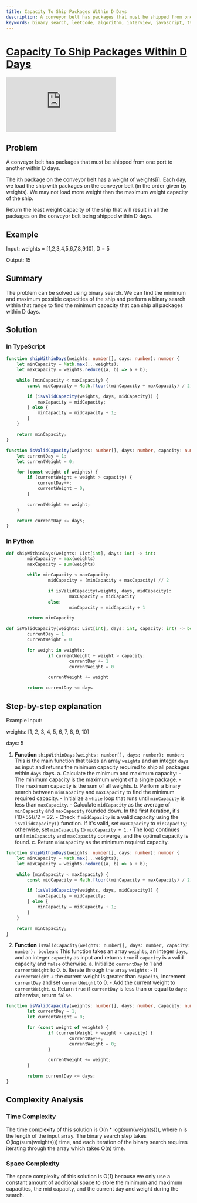```yaml
---
title: Capacity To Ship Packages Within D Days
description: A conveyor belt has packages that must be shipped from one port to another within D days. The ith package on the conveyor belt has a weight of weights[i]. Each day, we load the ship with packages on the conveyor belt (in the order given by weights). We may not load more weight than the maximum weight capacity of the ship. Return the least weight capacity of the ship that will result in all the packages on the conveyor belt being shipped within D days.
keywords: binary search, leetcode, algorithm, interview, javascript, typescript, python, java, c#, c++, go, rust, swift, kotlin, dart, scala, ruby, php, elixir, haskell, clojure, f#, nim, julia, crystal, pascal, lua, perl, r, bash, powershell, c, cpp, objective-c, sql, mysql, postgresql, sqlite, mongodb, oracle, sql-server, nosql, redis, cassandra, elasticsearch, memcached, graphql, apollo, hasura, firebase, aws, google-cloud, azure, heroku, netlify, vercel, zeit, docker, kubernetes, github-actions, gitlab-ci, travis-ci, circle-ci, jenkins, bitbucket-pipelines, codesandbox, codepen,
---
```



# [Capacity To Ship Packages Within D Days](https://leetcode.com/problems/capacity-to-ship-packages-within-d-days/) <DifficultyChip difficulty="medium" />

<div className="iframe-container">
	<iframe className="responsive-iframe" src="https://www.youtube.com/embed/ER_oLmdc-nw"
					title="YouTube video player" frameBorder="0"
					allow="accelerometer; autoplay; clipboard-write; encrypted-media; gyroscope; picture-in-picture"
					allowFullScreen></iframe>
</div>

## Problem

A conveyor belt has packages that must be shipped from one port to another within D days.

The ith package on the conveyor belt has a weight of weights[i]. Each day, we load the ship with packages on the conveyor belt (in the order given by weights). We may not load more weight than the maximum weight capacity of the ship.

Return the least weight capacity of the ship that will result in all the packages on the conveyor belt being shipped within D days.

## Example

Input: weights = [1,2,3,4,5,6,7,8,9,10], D = 5

Output: 15

## Summary

The problem can be solved using binary search. We can find the minimum and maximum possible capacities of the ship and perform a binary search within that range to find the minimum capacity that can ship all packages within D days.

## Solution

### In TypeScript

```typescript
function shipWithinDays(weights: number[], days: number): number {
    let minCapacity = Math.max(...weights);
    let maxCapacity = weights.reduce((a, b) => a + b);

    while (minCapacity < maxCapacity) {
        const midCapacity = Math.floor((minCapacity + maxCapacity) / 2);

        if (isValidCapacity(weights, days, midCapacity)) {
            maxCapacity = midCapacity;
        } else {
            minCapacity = midCapacity + 1;
        }
    }

    return minCapacity;
}

function isValidCapacity(weights: number[], days: number, capacity: number): boolean {
    let currentDay = 1;
    let currentWeight = 0;

    for (const weight of weights) {
        if (currentWeight + weight > capacity) {
            currentDay++;
            currentWeight = 0;
        }

        currentWeight += weight;
    }

    return currentDay <= days;
}
```

### In Python

```python
def shipWithinDays(weights: List[int], days: int) -> int:
		minCapacity = max(weights)
		maxCapacity = sum(weights)

		while minCapacity < maxCapacity:
				midCapacity = (minCapacity + maxCapacity) // 2

				if isValidCapacity(weights, days, midCapacity):
						maxCapacity = midCapacity
				else:
						minCapacity = midCapacity + 1

		return minCapacity

def isValidCapacity(weights: List[int], days: int, capacity: int) -> bool:
		currentDay = 1
		currentWeight = 0

		for weight in weights:
				if currentWeight + weight > capacity:
						currentDay += 1
						currentWeight = 0

				currentWeight += weight

		return currentDay <= days
```

## Step-by-step explanation

Example Input:

weights: [1, 2, 3, 4, 5, 6, 7, 8, 9, 10]

days: 5

1. **Function** `shipWithinDays(weights: number[], days: number): number`:
	This is the main function that takes an array `weights` and an integer `days` as input and returns the minimum capacity required to ship all packages within `days` days.
	a. Calculate the minimum and maximum capacity:
		- The minimum capacity is the maximum weight of a single package.
		- The maximum capacity is the sum of all weights.
	b. Perform a binary search between `minCapacity` and `maxCapacity` to find the minimum required capacity.
		- Initialize a `while` loop that runs until `minCapacity` is less than `maxCapacity`.
		- Calculate `midCapacity` as the average of `minCapacity` and `maxCapacity` rounded down. In the first iteration, it's (10+55)//2 = 32.
		- Check if `midCapacity` is a valid capacity using the `isValidCapacity()` function. If it's valid, set `maxCapacity` to `midCapacity`; otherwise, set `minCapacity` to `midCapacity + 1`.
		- The loop continues until `minCapacity` and `maxCapacity` converge, and the optimal capacity is found.
	c. Return `minCapacity` as the minimum required capacity.

```typescript
function shipWithinDays(weights: number[], days: number): number {
    let minCapacity = Math.max(...weights);
    let maxCapacity = weights.reduce((a, b) => a + b);

    while (minCapacity < maxCapacity) {
        const midCapacity = Math.floor((minCapacity + maxCapacity) / 2);

        if (isValidCapacity(weights, days, midCapacity)) {
            maxCapacity = midCapacity;
        } else {
            minCapacity = midCapacity + 1;
        }
    }

    return minCapacity;
}
```

2. **Function** `isValidCapacity(weights: number[], days: number, capacity: number): boolean`:
	This function takes an array `weights`, an integer `days`, and an integer `capacity` as input and returns `true` if `capacity` is a valid capacity and `false` otherwise.
	a. Initialize `currentDay` to 1 and `currentWeight` to 0.
	b. Iterate through the array `weights`:
		- If `currentWeight` + the current weight is greater than `capacity`, increment `currentDay` and set `currentWeight` to 0.
		- Add the current weight to `currentWeight`.
	c. Return `true` if `currentDay` is less than or equal to `days`; otherwise, return `false`.

```typescript
function isValidCapacity(weights: number[], days: number, capacity: number): boolean {
		let currentDay = 1;
		let currentWeight = 0;

		for (const weight of weights) {
				if (currentWeight + weight > capacity) {
						currentDay++;
						currentWeight = 0;
				}

				currentWeight += weight;
		}

		return currentDay <= days;
}
```

## Complexity Analysis

### Time Complexity

The time complexity of this solution is O(n * log(sum(weights))), where n is the length of the input array. The binary search step takes O(log(sum(weights))) time, and each iteration of the binary search requires iterating through the array which takes O(n) time.

### Space Complexity

The space complexity of this solution is O(1) because we only use a constant amount of additional space to store the minimum and maximum capacities, the mid capacity, and the current day and weight during the search.

